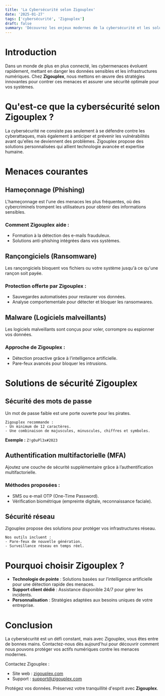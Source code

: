 ```yaml
---
title: 'La Cybersécurité selon Zigouplex'
date: '2025-01-27'
tags: ['cybersécurité', 'Zigouplex']
draft: false
summary: 'Découvrez les enjeux modernes de la cybersécurité et les solutions uniques proposées par Zigouplex pour protéger vos actifs numériques.'
---
```


# Introduction

Dans un monde de plus en plus connecté, les cybermenaces évoluent rapidement, mettant en danger les données sensibles et les infrastructures numériques. Chez **Zigouplex**, nous mettons en œuvre des stratégies innovantes pour contrer ces menaces et assurer une sécurité optimale pour vos systèmes.

# Qu'est-ce que la cybersécurité selon Zigouplex ?

La cybersécurité ne consiste pas seulement à se défendre contre les cyberattaques, mais également à anticiper et prévenir les vulnérabilités avant qu'elles ne deviennent des problèmes. Zigouplex propose des solutions personnalisées qui allient technologie avancée et expertise humaine.

# Menaces courantes

## Hameçonnage (Phishing)

L'hameçonnage est l'une des menaces les plus fréquentes, où des cybercriminels trompent les utilisateurs pour obtenir des informations sensibles.

### Comment Zigouplex aide :

- Formation à la détection des e-mails frauduleux.
- Solutions anti-phishing intégrées dans vos systèmes.

## Rançongiciels (Ransomware)

Les rançongiciels bloquent vos fichiers ou votre système jusqu'à ce qu'une rançon soit payée.

### Protection offerte par Zigouplex :

- Sauvegardes automatisées pour restaurer vos données.
- Analyse comportementale pour détecter et bloquer les ransomwares.

## Malware (Logiciels malveillants)

Les logiciels malveillants sont conçus pour voler, corrompre ou espionner vos données.

### Approche de Zigouplex :

- Détection proactive grâce à l’intelligence artificielle.
- Pare-feux avancés pour bloquer les intrusions.

# Solutions de sécurité Zigouplex

## Sécurité des mots de passe

Un mot de passe faible est une porte ouverte pour les pirates.

```
Zigouplex recommande :
- Un minimum de 12 caractères.
- Une combinaison de majuscules, minuscules, chiffres et symboles.
```

**Exemple :**
`Z!g0uPl3x#2023`

## Authentification multifactorielle (MFA)

Ajoutez une couche de sécurité supplémentaire grâce à l’authentification multifactorielle.

### Méthodes proposées :

- SMS ou e-mail OTP (One-Time Password).
- Vérification biométrique (empreinte digitale, reconnaissance faciale).

## Sécurité réseau

Zigouplex propose des solutions pour protéger vos infrastructures réseau.

```
Nos outils incluent :
- Pare-feux de nouvelle génération.
- Surveillance réseau en temps réel.
```

# Pourquoi choisir Zigouplex ?

- **Technologie de pointe** : Solutions basées sur l’intelligence artificielle pour une détection rapide des menaces.
- **Support client dédié** : Assistance disponible 24/7 pour gérer les incidents.
- **Personnalisation** : Stratégies adaptées aux besoins uniques de votre entreprise.

# Conclusion

La cybersécurité est un défi constant, mais avec Zigouplex, vous êtes entre de bonnes mains. Contactez-nous dès aujourd'hui pour découvrir comment nous pouvons protéger vos actifs numériques contre les menaces modernes.

Contactez Zigouplex :

- Site web : [zigouplex.com](https://www.zigouplex.com)
- Support : support@zigouplex.com

Protégez vos données. Préservez votre tranquillité d'esprit avec **Zigouplex**.
